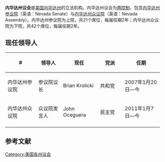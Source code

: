 {{Infobox legislature
 | name              = 内华达州议会
 | coa_pic           = 
 | session_room      = 
 | house_type        =  两院制
 | houses            = [[内华达州参议院|内华达州参议院]] <br />[[内华达州众议院|内华达州众议院]]
 | term_limits       = 
 | new_session       = 
 | leader1_type      = 参议院议长
 | leader1           = [[Brian_Krolicki|Brian Krolicki]]
 | party1            = ([[共和黨_(美國)|共和党]])
 | election1         = 2007年1月20日
 | leader2_type      = 众议院发言人
 | leader2           = [[John_Oceguera|John Oceguera]]
 | party2            = ([[民主黨_(美國)|民主党]])
 | election2         = 2011年1月7日
 | authority         = 
 | members           = 21（参）42（众）
 | last_election1    = 
 | next_election1    = 
 | redistricting     = 
 | political_groups1 = 
 | meeting_place     = 
 | website           = 
}}
'''内华达州议会'''是[[美国|美国]][[内华达州|内华达州]]的立法机构。内华达州议会为[[两院制|两院制]]，包含[[内华达州参议院|内华达州参议院]]（英语：Nevada Senate）与[[内华达州众议院|内华达州众议院]]（英语：Nevada Assembly）。内华达州参议院为上院，共21个席位，每届任期2年；内华达州众议院为下院，共42个席位，每届任期2年。

==现任领导人==
{| class="wikitable sortable" style="text-align: center;"
|-
! width="120" | #
! width="90"| 领导人
! width="120"| 现任
! width="90"| 党派
! width="140"| 任期
|- 
| 内华达州参议院 || 参议院议长 || Brian Krolicki || 共和党 || 2007年1月20日—今
|- 
| 内华达州众议院 || 众议院发言人 || John Oceguera || 民主党 || 2011年1月7日—今
|- 
|}

== 参考文献 ==
{{reflist|colwidth=30em}}
{{美国立法机构}}
[[Category:美国各州议会|Category:美国各州议会]]